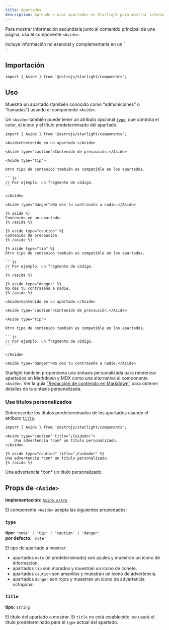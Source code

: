 ```yaml
---
title: Apartados
description: Aprende a usar apartados en Starlight para mostrar información secundaria junto al contenido principal de una página.
---
```



Para mostrar información secundaria junto al contenido principal de una página, usa el componente `<Aside>`.


<Preview>

<Aside slot="preview">
    Incluye información no esencial y complementaria en un `<Aside>`.
</Aside>

</Preview>

## Importación

```tsx
import { Aside } from '@astrojs/starlight/components';
```

## Uso

Muestra un apartado (también conocido como “admoniciones” o “llamadas”) usando el componente `<Aside>`.

Un `<Aside>` también puede tener un atributo opcional [`type`](#type), que controla el color, el icono y el título predeterminado del apartado.

<Preview>

````mdx
import { Aside } from '@astrojs/starlight/components';

<Aside>Contenido en un apartado.</Aside>

<Aside type="caution">Contenido de precaución.</Aside>

<Aside type="tip">

Otro tipo de contenido también es compatible en los apartados.

```js
// Por ejemplo, un fragmento de código.
```

</Aside>

<Aside type="danger">No des tu contraseña a nadie.</Aside>
````

<Fragment slot="markdoc">

````markdoc
{% aside %}
Contenido en un apartado.
{% /aside %}

{% aside type="caution" %}
Contenido de precaución.
{% /aside %}

{% aside type="tip" %}
Otro tipo de contenido también es compatible en los apartados.

```js
// Por ejemplo, un fragmento de código.
```
{% /aside %}

{% aside type="danger" %}
No des tu contraseña a nadie.
{% /aside %}
````

</Fragment>

<Fragment slot="preview">

    <Aside>Contenido en un apartado.</Aside>

    <Aside type="caution">Contenido de precaución.</Aside>

    <Aside type="tip">

    Otro tipo de contenido también es compatible en los apartados.

    ```js
    // Por ejemplo, un fragmento de código.
    ```

    </Aside>

    <Aside type="danger">No des tu contraseña a nadie.</Aside>

</Fragment>

</Preview>

Starlight también proporciona una sintaxis personalizada para renderizar apartados en Markdown y MDX como una alternativa al componente `<Aside>`.
Ver la guía [“Redacción de contenido en Markdown”](/guides/authoring-content/#apartados) para obtener detalles de la sintaxis personalizada.

### Usa títulos personalizados

Sobreescribe los títulos predeterminados de los apartados usando el atributo [`title`](#title).

<Preview>

```mdx 'title="Watch out!"'
import { Aside } from '@astrojs/starlight/components';

<Aside type="caution" title="¡Cuidado!">
	Una advertencia *con* un título personalizado.
</Aside>
```

<Fragment slot="markdoc">

```markdoc 'title="Watch out!"'
{% aside type="caution" title="¡Cuidado!" %}
Una advertencia *con* un título personalizado.
{% /aside %}
```

</Fragment>

<Aside slot="preview" type="caution" title="¡Cuidado!">
	Una advertencia *con* un título personalizado.
</Aside>

</Preview>

## Props de `<Aside>`

**Implementación:** [`Aside.astro`](https://github.com/withastro/starlight/blob/main/packages/starlight/user-components/Aside.astro)

El componente `<Aside>` acepta las siguientes propiedades:

### `type`

**tipo:** `'note' | 'tip' | 'caution' | 'danger'`  
**por defecto:** `'note'`

El tipo de apartado a mostrar:

- apartados `note` (el predeterminado) son azules y muestran un icono de información.
- apartados `tip` son morados y muestran un icono de cohete.
- apartados `caution` son amarillos y muestran un icono de advertencia.
- apartados `danger` son rojos y muestran un icono de advertencia octogonal.

### `title`

**tipo:** `string`

El título del apartado a mostrar.
Si `title` no está establecido, se usará el título predeterminado para el `type` actual del apartado.
